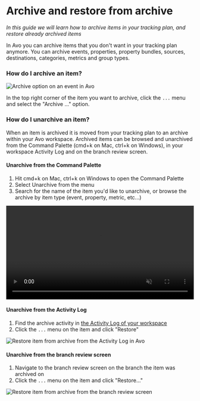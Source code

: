 # Archive and restore from archive

_In this guide we will learn how to archive items in your tracking plan, and restore already archived items_

In Avo you can archive items that you don't want in your tracking plan anymore. You can archive events, properties, property bundles, sources, destinations, categories, metrics and group types.

### How do I archive an item?

![Archive option on an event in Avo](/docs/images/workspace/archive.png)

In the top right corner of the item you want to archive, click the `...` menu and select the "Archive ..." option.

### How do I unarchive an item?

When an item is archived it is moved from your tracking plan to an archive within your Avo workspace. Archived items can be browsed and unarchived from the Command Palette (cmd+k on Mac, ctrl+k on Windows), in your workspace Activity Log and on the branch review screen.

#### Unarchive from the Command Palette

1. Hit cmd+k on Mac, ctrl+k on Windows to open the Command Palette
2. Select Unarchive from the menu
3. Search for the name of the item you'd like to unarchive, or browse the archive by item type (event, property, metric, etc...)

<center>
  <video
    loop
    muted
    autoPlay
    controls
    src={'/docs/images/workspace/tracking-plan/command-palette-unarchive.mp4'}
    width="100%"
    alt="Unarchive from Command Palette"
  />
</center>

#### Unarchive from the Activity Log

1. Find the archive activity in [the Activity Log of your workspace](https://www.avo.app/schemas/default)
2. Click the `...` menu on the item and click "Restore"

![Restore item from archive from the Activity Log in Avo](/docs/images/workspace/restore-archive.png)

#### Unarchive from the branch review screen

1. Navigate to the branch review screen on the branch the item was archived on
2. Click the `...` menu on the item and click "Restore..."

![Restore item from archive from the branch review screen](/docs/images/workspace/tracking-plan/diff-view-unarchive.png)

